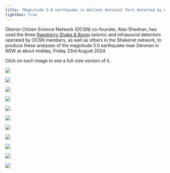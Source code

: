 ```yaml
---
title: "Magnitude 5.0 earthquake in Wollemi National Park detected by Oberon Citizen Science seismology network"
lightbox: true
---
```


Oberon Citizen Science Network (OCSN) co-founder, Alan Sheehan, has used the three [Raspberry Shake & Boom](../../shake_and_boom.html) seismic and infrasound detectors operated by OCSN members, as well as others in the Shakenet network, to produce these analyses of the magnitude 5.0 earthquake near Denman in NSW at about midday, Friday 23rd August 2024.

::: {.callout-note}
Click on each image to see a full-size version of it.
:::

![](456398924_122169332084226224_2627525676651821940_n.jpg)

![](456410713_122169332288226224_4732011665416881550_n.jpg)

![](456433235_122169332066226224_8794829437678118394_n.jpg)

![](456480690_122169332120226224_231780894764324631_n.jpg)

![](456481559_122169331934226224_4418176153833635413_n.jpg)

![](456482005_122169332018226224_5306524521793983098_n.jpg)

![](456483394_122169332144226224_8142485083511900714_n.jpg)

![](456511686_122169331988226224_7562969140907656815_n.jpg)

![](456570732_122169331832226224_4063342887219989995_n.jpg)

![](456570822_122169331880226224_1282195938166395156_n.jpg)

![](456572297_122169332180226224_4179857893095398506_n.jpg)

